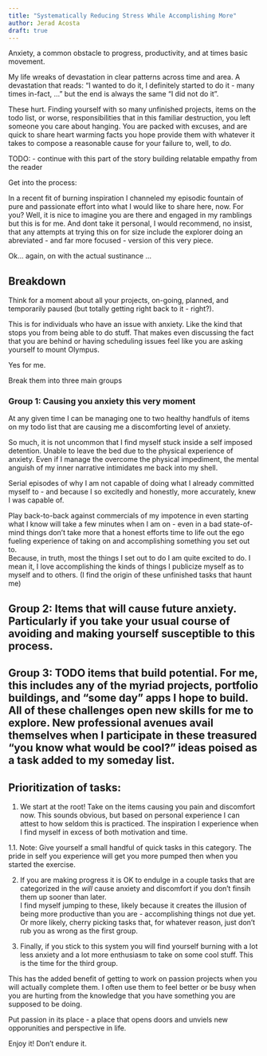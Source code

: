 ```yaml
---
title: "Systematically Reducing Stress While Accomplishing More"
author: Jerad Acosta
draft: true
---
```


Anxiety, a common obstacle to progress, productivity, and at times basic movement.

My life wreaks of devastation in clear patterns across time and area. A devastation that reads: "I wanted to do it, I definitely started to do it - many times in-fact, ..." but the end is always the same "I did not do it".

These hurt. Finding yourself with so many unfinished projects, items on the todo list, or worse, responsibilities that in this familiar destruction, you left someone you care about hanging.
You are packed with excuses, and are quick to share heart warming facts you hope provide them with whatever it takes to compose a reasonable cause for your failure to, well, to *do*.

TODO:
- continue with this part of the story building relatable empathy from the reader

Get into the process:

In a recent fit of burning inspiration I channeled my episodic fountain of pure and passionate effort into what I would like to share here, now.
For you? Well, it is nice to imagine you are there and engaged in my ramblings but this is for me. And dont take it personal, I would recommend, no insist, that any attempts at trying this on for size include the explorer doing an abreviated - and far more focused - version of this very piece.

Ok... again, on with the actual sustinance ...

## Breakdown

Think for a moment about all your projects, on-going, planned, and temporarily paused (but totally getting right back to it - right?).

This is for individuals who have an issue with anxiety. Like the kind that stops you from being able to do stuff. That makes even discussing the fact that you are behind or having scheduling issues feel like you are asking yourself to mount Olympus.

Yes for me.

Break them into three main groups

### Group 1: Causing you anxiety this very moment
At any given time I can be managing one to two healthy handfuls of items on my todo list that are causing me a discomforting level of anxiety.  

So much, it is not uncommon that I find myself stuck inside a self imposed detention. Unable to leave the bed due to the physical experience of anxiety. Even if I manage the overcome the physical impediment, the mental anguish of my inner narrative intimidates me back into my shell.  

Serial episodes of why I am not capable of doing what I already committed myself to - and because I so excitedly and honestly, more accurately, knew I was capable of.  

Play back-to-back against commercials of my impotence in even starting what I know will take a few minutes when I am on - even in a bad state-of-mind things don't take more that a honest efforts time to life out the ego fueling experience of taking on and accomplishing something you set out to.  
Because, in truth, most the things I set out to do I am quite excited to do. I mean it, I love accomplishing the kinds of things I publicize myself as to myself and to others.
(I find the origin of these unfinished tasks that haunt me)

## Group 2: Items that will cause future anxiety. Particularly if you take your usual course of avoiding and making yourself susceptible to this process.

## Group 3: TODO items that build potential. For me, this includes any of the myriad projects, portfolio buildings, and "some day" apps I hope to build. All of these challenges open new skills for me to explore. New professional avenues avail themselves when I participate in these treasured "you know what would be cool?" ideas poised as a task added to my someday list.

## Prioritization of tasks:  

1. We start at the root! Take on the items causing you pain and discomfort now. This sounds obvious, but based on personal experience I can attest to how seldom this is practiced. The inspiration I experience when I find myself in excess of both motivation and time.  

1.1. Note: Give yourself a small handful of quick tasks in this category. The pride in self you experience will get you more pumped then when you started the exercise.  

2. If you are making progress it is OK to endulge in a couple tasks that are categorized in the *will* cause anxiety and discomfort if you don't finsih them up sooner than later.  
I find myself jumping to these, likely because it creates the illusion of being more productive than you are - accomplishing things not due yet.
Or more likely, cherry picking tasks that, for whatever reason, just don't rub you as wrong as the first group.

3. Finally, if you stick to this system you will find yourself burning with a lot less anxiety and a lot more enthusiasm to take on some cool stuff. This is the time for the third group. 

This has the added benefit of getting to work on passion projects when you will actually complete them. I often use them to feel better or be busy when you are hurting from the knowledge that you have something you are supposed to be doing.

Put passion in its place - a place that opens doors and unviels new opporunities and perspective in life.

Enjoy it! Don't endure it.
